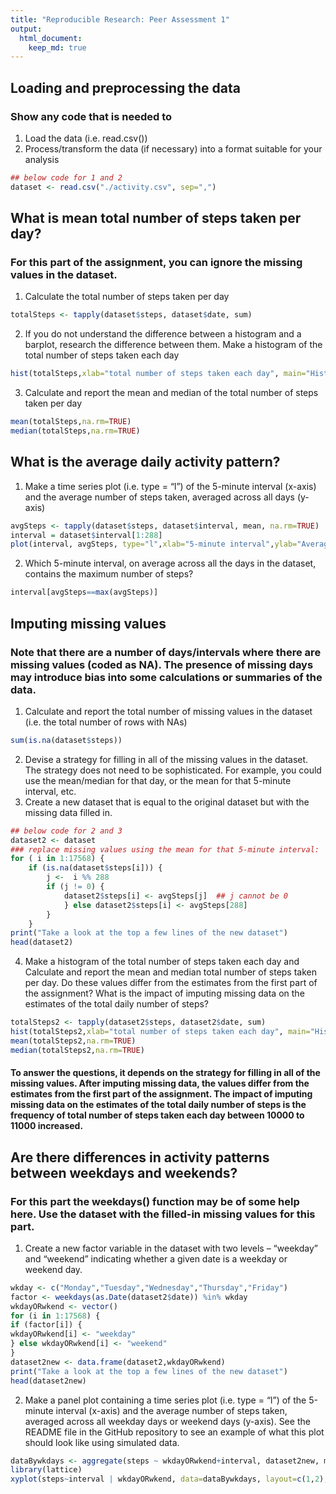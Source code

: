 ```yaml
---
title: "Reproducible Research: Peer Assessment 1"
output: 
  html_document:
    keep_md: true
---
```



## Loading and preprocessing the data
### Show any code that is needed to
1. Load the data (i.e. read.csv())
2. Process/transform the data (if necessary) into a format suitable for your analysis
```r
## below code for 1 and 2
dataset <- read.csv("./activity.csv", sep=",")
```

## What is mean total number of steps taken per day?
### For this part of the assignment, you can ignore the missing values in the dataset.
1. Calculate the total number of steps taken per day
```r
totalSteps <- tapply(dataset$steps, dataset$date, sum)
```
2. If you do not understand the difference between a histogram and a barplot, research the difference between them. Make a histogram of the total number of steps taken each day
```r
hist(totalSteps,xlab="total number of steps taken each day", main="Histogram of the total number of steps", breaks = 20)
```

3. Calculate and report the mean and median of the total number of steps taken per day
```r
mean(totalSteps,na.rm=TRUE)
median(totalSteps,na.rm=TRUE)
```


## What is the average daily activity pattern?
1. Make a time series plot (i.e. type = "l") of the 5-minute interval (x-axis) and the average number of steps taken, averaged across all days (y-axis)
```r
avgSteps <- tapply(dataset$steps, dataset$interval, mean, na.rm=TRUE)
interval = dataset$interval[1:288]
plot(interval, avgSteps, type="l",xlab="5-minute interval",ylab="Average number of steps")
```

2. Which 5-minute interval, on average across all the days in the dataset, contains the maximum number of steps?
```r
interval[avgSteps==max(avgSteps)]
```

## Imputing missing values
### Note that there are a number of days/intervals where there are missing values (coded as NA). The presence of missing days may introduce bias into some calculations or summaries of the data.
1. Calculate and report the total number of missing values in the dataset (i.e. the total number of rows with NAs)
```r
sum(is.na(dataset$steps))
```

2. Devise a strategy for filling in all of the missing values in the dataset. The strategy does not need to be sophisticated. For example, you could use the mean/median for that day, or the mean for that 5-minute interval, etc.
3. Create a new dataset that is equal to the original dataset but with the missing data filled in.
```r
## below code for 2 and 3
dataset2 <- dataset
### replace missing values using the mean for that 5-minute interval:
for ( i in 1:17568) {
	if (is.na(dataset$steps[i])) { 
		j <-  i %% 288
		if (j != 0) {
			dataset2$steps[i] <- avgSteps[j]  ## j cannot be 0
			} else dataset2$steps[i] <- avgSteps[288]
		}
	}
print("Take a look at the top a few lines of the new dataset")
head(dataset2) 
```

4. Make a histogram of the total number of steps taken each day and Calculate and report the mean and median total number of steps taken per day. Do these values differ from the estimates from the first part of the assignment? What is the impact of imputing missing data on the estimates of the total daily number of steps?
```r
totalSteps2 <- tapply(dataset2$steps, dataset2$date, sum)
hist(totalSteps2,xlab="total number of steps taken each day", main="Histogram of the total number of steps w/o NA", breaks = 20)
mean(totalSteps2,na.rm=TRUE)
median(totalSteps2,na.rm=TRUE)
```
#### To answer the questions, it depends on the strategy for filling in all of the missing values. After imputing missing data, the values differ from the estimates from the first part of the assignment. The impact of imputing missing data on the estimates of the total daily number of steps is the frequency of total number of steps taken each day between 10000 to 11000 increased.

## Are there differences in activity patterns between weekdays and weekends?
### For this part the weekdays() function may be of some help here. Use the dataset with the filled-in missing values for this part.
1. Create a new factor variable in the dataset with two levels – “weekday” and “weekend” indicating whether a given date is a weekday or weekend day.
```r
wkday <- c("Monday","Tuesday","Wednesday","Thursday","Friday")
factor <- weekdays(as.Date(dataset2$date)) %in% wkday
wkdayORwkend <- vector()
for (i in 1:17568) {
if (factor[i]) {
wkdayORwkend[i] <- "weekday"
} else wkdayORwkend[i] <- "weekend"
}
dataset2new <- data.frame(dataset2,wkdayORwkend)
print("Take a look at the top a few lines of the new dataset")
head(dataset2new)
```

2. Make a panel plot containing a time series plot (i.e. type = "l") of the 5-minute interval (x-axis) and the average number of steps taken, averaged across all weekday days or weekend days (y-axis). See the README file in the GitHub repository to see an example of what this plot should look like using simulated data.
```r
dataBywkdays <- aggregate(steps ~ wkdayORwkend+interval, dataset2new, mean)
library(lattice)
xyplot(steps~interval | wkdayORwkend, data=dataBywkdays, layout=c(1,2), type="l", xlab="Interval", ylab="Number of steps")
```
